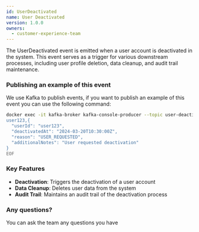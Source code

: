 ```yaml
---
id: UserDeactivated
name: User Deactivated
version: 1.0.0
owners:
  - customer-experience-team
---
```


The UserDeactivated event is emitted when a user account is deactivated in the system. This event serves as a trigger for various downstream processes, including user profile deletion, data cleanup, and audit trail maintenance.

<NodeGraph />

<SchemaViewer file="schema.json" title="Schema" maxHeight="500px" />

### Publishing an example of this event

We use Kafka to publish events, if you want to publish an example of this event you can use the following command:

```bash frame="none"
docker exec -it kafka-broker kafka-console-producer --topic user-deactivated --bootstrap-server localhost:9092 --property parse.key=true --property key.separator=, << EOF
user123,{
  "userId": "user123",
  "deactivatedAt": "2024-03-20T10:30:00Z",
  "reason": "USER_REQUESTED",
  "additionalNotes": "User requested deactivation"
}
EOF
```



### Key Features

- **Deactivation**: Triggers the deactivation of a user account
- **Data Cleanup**: Deletes user data from the system
- **Audit Trail**: Maintains an audit trail of the deactivation process

### Any questions?
You can ask the team any questions you have
